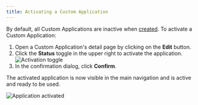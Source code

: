 ```yaml
---
title: Activating a Custom Application
---
```


By default, all Custom Applications are inactive when [created](/register-applications/configuring-a-custom-application). To activate a Custom Application:

1. Open a Custom Application's detail page by clicking on the **Edit** button.
2. Click the **Status** toggle in the upper right to activate the application.
   ![Activation toggle](/images/mc-apps-activation.png)
3. In the confirmation dialog, click **Confirm**.

The activated application is now visible in the main navigation and is active and ready to be used.

![Application activated](/images/mc-apps-activated.png)
